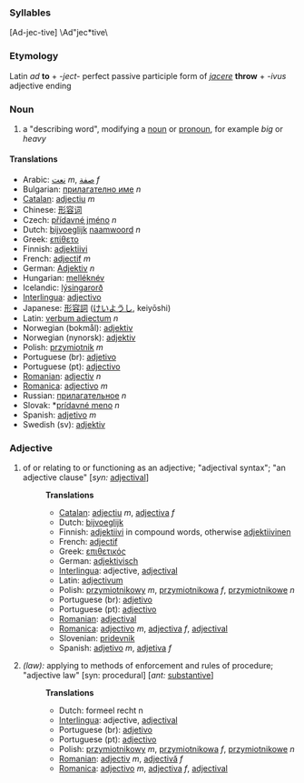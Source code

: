 ===Syllables===

[Ad-jec-tive] \Ad"jec*tive\

===Etymology===
Latin ''ad'' '''to''' + ''-ject-'' perfect passive participle form of ''[[jacere]]'' '''throw''' + ''-ivus'' adjective ending

===Noun===
# a "describing word", modifying a [[noun]] or [[pronoun]], for example ''big'' or ''heavy''

====Translations====

*Arabic: [[نعت]] ''m'', [[صفة]] ''f''
*Bulgarian: [[прилагателно име]] ''n''
*[[Catalan]]: [[adjectiu]] ''m''
*Chinese: [[形容词]]
*Czech: [[přídavné jméno]] ''n''
*Dutch: [[bijvoeglijk]] [[naamwoord]] ''n''
*Greek: [[επίθετο]]
*Finnish: [[adjektiivi]]
*French: [[adjectif]] ''m''
*German: [[Adjektiv]] ''n''
*Hungarian: [[melléknév]]
*Icelandic: [[lýsingarorð]]
*[[Interlingua]]: [[adjectivo]]
*Japanese: [[形容詞]] ([[けいようし]], keiyōshi)
*Latin: [[verbum adiectum]] ''n''
*Norwegian (bokmål): [[adjektiv]]
*Norwegian (nynorsk): [[adjektiv]]
*Polish: [[przymiotnik]] ''m''
*Portuguese (br): [[adjetivo]]
*Portuguese (pt): [[adjectivo]]
*[[Romanian]]: [[adjectiv]] ''n''
*[[Romanica]]: [[adjectivo]] ''m''
*Russian: [[прилaгaтeльнoe]] ''n''
*Slovak: *[[prídavné meno]] ''n''
*Spanish: [[adjetivo]] ''m''
*Swedish (sv): [[adjektiv]]

===Adjective===
# of or relating to or functioning as an adjective; "adjectival syntax"; "an adjective clause" [''syn:'' [[adjectival]]]
#:'''Translations'''
#:*[[Catalan]]: [[adjectiu]] ''m'', [[adjectiva]] ''f''
#:*Dutch: [[bijvoeglijk]]
#:*Finnish: [[adjektiivi]] in compound words, otherwise [[adjektiivinen]]
#:*French: [[adjectif]]
#:*Greek: [[επιθετικός]]
#:*German: [[adjektivisch]]
#:*[[Interlingua]]: adjective, [[adjectival]]
#:*Latin: [[adjectivum]]
#:*Polish: [[przymiotnikowy]] ''m'', [[przymiotnikowa]] ''f'', [[przymiotnikowe]] ''n''
#:*Portuguese (br): [[adjetivo]]
#:*Portuguese (pt): [[adjectivo]]
#:*[[Romanian]]: [[adjectival]]
#:*[[Romanica]]: [[adjectivo]] ''m'', [[adjectiva]] ''f'', [[adjectival]]
#:*Slovenian: [[pridevnik]]
#:*Spanish: [[adjetivo]] ''m'', [[adjetiva]] ''f''
#''(law):'' applying to methods of enforcement and rules of procedure; "adjective law" [syn: procedural] [''ant:'' [[substantive]]]
#:'''Translations'''
#:*Dutch: formeel recht n
#:*[[Interlingua]]: adjective, [[adjectival]]
#:*Portuguese (br): [[adjetivo]]
#:*Portuguese (pt): [[adjectivo]]
#:*Polish: [[przymiotnikowy]] ''m'', [[przymiotnikowa]] ''f'', [[przymiotnikowe]] ''n''
#:*[[Romanian]]: [[adjectiv]] ''m'', [[adjectivă]] ''f''
#:*[[Romanica]]: [[adjectivo]] ''m'', [[adjectiva]] ''f'', [[adjectival]]